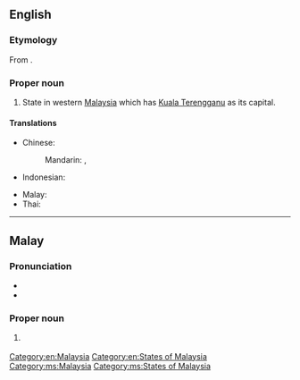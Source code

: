 ==English==
{{wikipedia}}

===Etymology===
From {{der|en|ms|Terengganu}}.

===Proper noun===
{{en-proper noun}}

# State in western [[Malaysia]] which has [[Kuala Terengganu]] as its capital.

====Translations====
{{trans-top|state in Malaysia}}
* Chinese:
*: Mandarin: {{t+|cmn|登嘉楼|tr=Dēngjiālóu}}, {{t+|cmn|登嘉樓|tr=Dēngjiālóu}}
* Indonesian: {{t|id|Terengganu}}
{{trans-mid}}
* Malay: {{t|ms|Terengganu}}
* Thai: {{t|th|ตรังกานู|tr=Trangkanu}}
{{trans-bottom}}

[[Category:en:Malaysia]]
[[Category:en:States of Malaysia]]

----

==Malay==
{{wikipedia|lang=ms}}

===Pronunciation===
* {{IPA|ms|/tərəŋɡanu/}}
* {{rhymes|ms|anu|nu|u}}

===Proper noun===
{{ms-proper noun|j=ترڠݢانو}}

# {{l|en|Terengganu}} {{qualifier|state in Malaysia}}

[[Category:ms:Malaysia]]
[[Category:ms:States of Malaysia]]